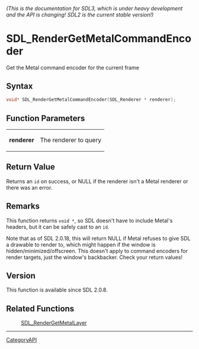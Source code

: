 ====== (This is the documentation for SDL3, which is under heavy development and the API is changing! SDL2 is the current stable version!) ======
= SDL_RenderGetMetalCommandEncoder =

Get the Metal command encoder for the current frame 

== Syntax ==

<syntaxhighlight lang='c'>
void* SDL_RenderGetMetalCommandEncoder(SDL_Renderer * renderer);
</syntaxhighlight>

== Function Parameters ==

{|
|'''renderer'''
|The renderer to query
|}

== Return Value ==

Returns an <code>id<MTLRenderCommandEncoder></code> on success, or NULL if
the renderer isn't a Metal renderer or there was an error.

== Remarks ==

This function returns <code>void *</code>, so SDL doesn't have to include
Metal's headers, but it can be safely cast to an
<code>id<MTLRenderCommandEncoder></code>.

Note that as of SDL 2.0.18, this will return NULL if Metal refuses to give
SDL a drawable to render to, which might happen if the window is
hidden/minimized/offscreen. This doesn't apply to command encoders for
render targets, just the window's backbacker. Check your return values!

== Version ==

This function is available since SDL 2.0.8.

== Related Functions ==

:[[SDL_RenderGetMetalLayer]]

----
[[CategoryAPI]]


